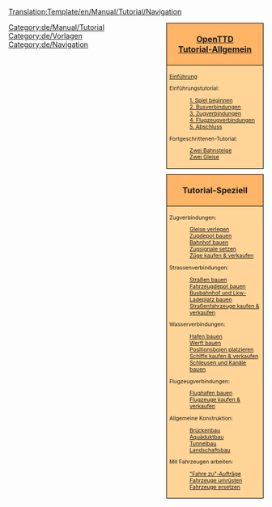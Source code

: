 <noinclude>[[Translation:Template/en/Manual/Tutorial/Navigation]]</noinclude><noinclude></noinclude>
<div style="float:right; padding-left:12px; background:none;">
<div style="width:180px; border:1px solid #000000; background:#ffb466; padding:5px; -moz-border-radius-topleft:5px; -moz-border-radius-topright:5px; font-size: 12pt;">
<center><strong><font size="3">[[de/Manual/Main Page|OpenTTD]]<br>[[de/Manual/Tutorial/Tutorial|Tutorial-Allgemein]]</font></strong></center>
</div>
<div style="width:180px;  border:1px solid black; border-top-width: 0px; background:#ffd496; padding:5px; font-size: 8pt;">
[[de/Manual/Tutorial/Main Page|Einführung]]

Einführungstutorial:
:[[de/Manual/Tutorial/Tutorial| 1. Spiel beginnen]]
:[[de/Manual/Tutorial/Busverbindungen|2. Busverbindungen]]
:[[de/Manual/Tutorial/Zugverbindungen|3. Zugverbindungen]]
:[[de/Manual/Tutorial/Flugzeugverbindungen|4. Flugzeugverbindungen]]
:[[de/Manual/Tutorial/Abschluss|5. Abschluss]]

Fortgeschrittenen-Tutorial:
:[[de/Manual/Tutorial/Zwei Bahnsteige|Zwei Bahnsteige]]
:[[de/Manual/Tutorial/Zwei Gleise|Zwei Gleise]]

</div>

<div style="width:180px; border:1px solid #000000; background:#ffb466; padding:5px; font-size: 12pt; margin-top: 10px;">
<center><strong><font size="3">Tutorial-Speziell</font></strong></center>
</div>
<div style="width:180px;  border:1px solid black; border-top-width: 0px; background:#ffd496; padding:5px; -moz-border-radius-bottomleft:5px; -moz-border-radius-bottomright:8px; font-size: 8pt;">
<span style="font-weight:bold;">

Zugverbindungen:
:[[de/Manual/Gleise verlegen|Gleise verlegen]]
:[[de/Manual/Zugdepot bauen|Zugdepot bauen]]
:[[de/Manual/Bahnhof bauen|Bahnhof bauen]]
:[[de/Manual/Gleissignale setzen|Zugsignale setzen]]
:[[de/Manual/Züge kaufen und verkaufen|Züge kaufen &amp; verkaufen]]

Strassenverbindungen:
:[[de/Manual/Straßen bauen|Straßen bauen]]
:[[de/Fahrzeugdepot bauen|Fahrzeugdepot bauen]]
:[[de/Manual/Busbahnhof und Lkw-Ladeplatz bauen|Busbahnhof und Lkw-Ladeplatz bauen]]
:[[de/Manual/Straßenfahrzeuge kaufen und verkaufen|Straßenfahrzeuge kaufen &amp; verkaufen]]

Wasserverbindungen:
:[[de/Manual/Hafen bauen|Hafen bauen]]
:[[de/Manual/Werft bauen|Werft bauen]]
:[[de/Manual/Positionsbojen platzieren|Positionsbojen platzieren]]
:[[de/Manual/Schiffe kaufen und verkaufen|Schiffe kaufen &amp; verkaufen]]
:[[de/Manual/Schleusen und Kanäle bauen|Schleusen und Kanäle bauen]]

Flugzeugverbindungen:
:[[de/Flughafen bauen|Flughafen bauen]]
:[[de/Manual/Flugzeuge kaufen und verkaufen|Flugzeuge kaufen &amp; verkaufen]]

Allgemeine Konstruktion:
:[[de/Manual/Brückenbau|Brückenbau]]
:[[de/Archive/Unmapped/Aquäduktbau|Aquäduktbau]]
:[[de/Manual/Tunnelbau|Tunnelbau]]
:[[de/Manual/Landschaftsbau|Landschaftsbau]]

Mit Fahrzeugen arbeiten:
:[[de/Fahre zu-Aufträge|"Fahre zu"-Aufträge]]
:[[de/Manual/Umrüsten|Fahrzeuge umrüsten]]
:[[de/Manual/Fahrzeuge ersetzen|Fahrzeuge ersetzen]]

</span>
</div>
</div><includeonly>[[Category:de/Manual/Tutorial]]</includeonly><noinclude>

[[Category:de/Vorlagen]][[Category:de/Navigation]]
</noinclude>